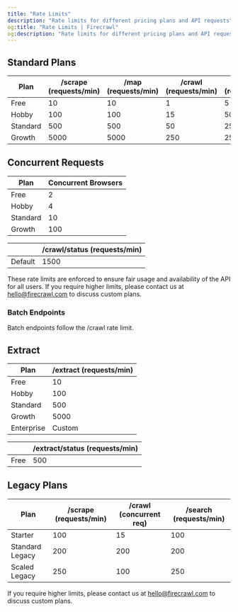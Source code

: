 ```yaml
---
title: "Rate Limits"
description: "Rate limits for different pricing plans and API requests"
og:title: "Rate Limits | Firecrawl"
og:description: "Rate limits for different pricing plans and API requests"
---
```


## Standard Plans

| Plan       | /scrape (requests/min) | /map (requests/min) | /crawl (requests/min) | /search (requests/min) |
|------------|------------------------|--------------------|-----------------------|------------------------|
| Free       | 10                     | 10                 | 1                     | 5                      |
| Hobby      | 100                    | 100                | 15                    | 50                     |
| Standard        | 500                    | 500                | 50                    | 250                    |
| Growth | 5000                   | 5000               | 250                   | 2500                   |

## Concurrent Requests

| Plan       | Concurrent Browsers |
|------------|-----------------------------|
| Free       | 2                           |
| Hobby      | 4                           |
| Standard   | 10                          |
| Growth     | 100                         |



|        | /crawl/status (requests/min) |
|------------|-----------------------------|
| Default    | 1500                         |

These rate limits are enforced to ensure fair usage and availability of the API for all users. If you require higher limits, please contact us at [hello@firecrawl.com](mailto:hello@firecrawl.com) to discuss custom plans.

### Batch Endpoints

Batch endpoints follow the /crawl rate limit.

## Extract

| Plan      | /extract (requests/min) |
|-----------|------------------------|
| Free      | 10                     |
| Hobby     | 100                    |
| Standard  | 500                    |
| Growth    | 5000                   |
| Enterprise | Custom                  |

|        | /extract/status (requests/min) |
|--------|--------------------------------|
| Free | 500                       |

## Legacy Plans

| Plan             | /scrape (requests/min) | /crawl (concurrent req) | /search (requests/min) |
|------------------|------------------------|-------------------------|------------------------|
| Starter          | 100                    | 15                      | 100                    |
| Standard Legacy  | 200                    | 200                     | 200                    |
| Scaled Legacy    | 250                    | 100                    | 250                    |

If you require higher limits, please contact us at [hello@firecrawl.com](mailto:hello@firecrawl.com) to discuss custom plans.

